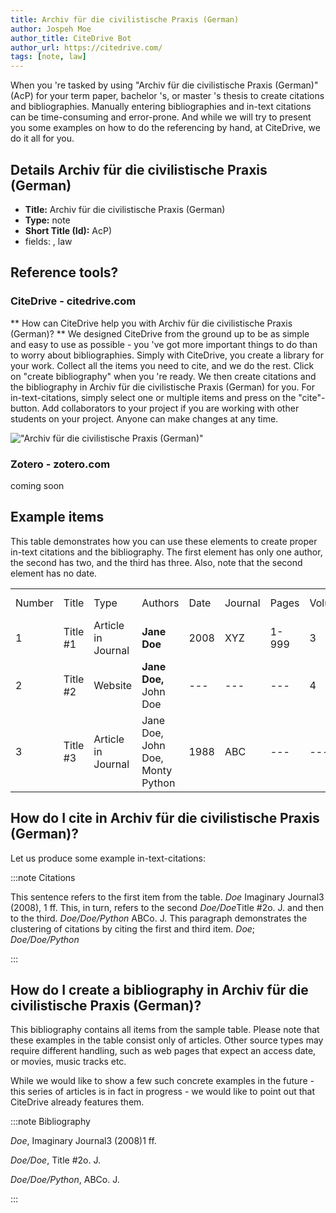 ```yaml
---
title: Archiv für die civilistische Praxis (German)
author: Jospeh Moe
author_title: CiteDrive Bot
author_url: https://citedrive.com/
tags: [note, law]
---
```


When you 're tasked by using "Archiv für die civilistische Praxis (German)" (AcP) for your term paper, bachelor 's, or master 's thesis to create citations and bibliographies.
Manually entering bibliographies and in-text citations can be time-consuming and error-prone. And while we will try to present you some examples on how to do the referencing by hand, at CiteDrive, we do it all for you.

## Details  Archiv für die civilistische Praxis (German)
* **Title:** Archiv für die civilistische Praxis (German)
* **Type:** note
* **Short Title (Id):** AcP)
* fields: , law

## Reference tools?
### CiteDrive - citedrive.com
** How can CiteDrive help you with Archiv für die civilistische Praxis (German)? **
We designed CiteDrive from the ground up to be as simple and easy to use as possible - you 've got more important things to do than to worry about bibliographies. Simply with CiteDrive, you create a library for your work. Collect all the items you need to cite, and we do the rest. Click on "create bibliography" when you 're ready. We then create citations and the bibliography in Archiv für die civilistische Praxis (German) for you. For in-text-citations, simply select one or multiple items and press on the "cite"-button. Add collaborators to your project if you are working with other students on your project. Anyone can make changes at any time.


!["Archiv für die civilistische Praxis (German)"](images/archiv-fur-die-civilistische-praxis-german.svg "Choose Archiv für die civilistische Praxis (German) in the CiteDrive App")

### Zotero - zotero.com

coming soon

## Example items

This table demonstrates how you can use these elements to create proper in-text citations and the bibliography. The first element has only one author, the second has two, and the third has three. Also, note that the second element has no date.


<table>
  <tr>
   <td>Number
   </td>
   <td>Title
   </td>
   <td>Type
   </td>
   <td>Authors
   </td>
   <td>Date
   </td>
   <td>Journal
   </td>
   <td>Pages
   </td>
   <td>Volume
   </td>
   <td>Issue
   </td>
   <td>Access Date
   </td>
  </tr>
  <tr>
   <td>1
   </td>
   <td>Title #1
   </td>
   <td>Article in Journal
   </td>
   <td><strong>Jane Doe</strong>
   </td>
   <td>2008
   </td>
   <td>XYZ
   </td>
   <td>1-999
   </td>
   <td>3
   </td>
   <td>2
   </td>
   <td>--
   </td>
  </tr>
  <tr>
   <td>
2
   </td>
   <td>Title #2
   </td>
   <td>Website
   </td>
   <td><strong>Jane Doe, </strong>John Doe
   </td>
   <td>---
   </td>
   <td>---
   </td>
   <td>---
   </td>
   <td>4
   </td>
   <td>---
   </td>
   <td>2020-05-01
   </td>
  </tr>
  <tr>
   <td>3
   </td>
   <td>Title #3
   </td>
   <td>Article in Journal
   </td>
   <td>Jane Doe, John Doe, Monty Python
   </td>
   <td>1988
   </td>
   <td>ABC
   </td>
   <td>---
   </td>
   <td>---
   </td>
   <td>16
   </td>
   <td>---
   </td>
  </tr>
</table>



## How do I cite in  Archiv für die civilistische Praxis (German)?

Let us produce some example in-text-citations:

:::note Citations


This sentence refers to the first item from the table. <i>Doe</i> Imaginary Journal3 (2008), 1 ff. This, in turn, refers to the second <i>Doe/Doe</i>Title #2o. J.
and then to the third.  <i>Doe/Doe/Python</i> ABCo. J.
This paragraph demonstrates the clustering of citations by citing the first and third item. <i>Doe</i>; <i>Doe/Doe/Python</i>

:::

## How do I create a bibliography in Archiv für die civilistische Praxis (German)?

This bibliography contains all items from the sample table. Please note that these examples in the table consist only of articles. Other source types may require different handling, such as web pages that expect an access date, or movies, music tracks etc.

While we would like to show a few such concrete examples in the future - this series of articles is in fact in progress - we would like to point out that CiteDrive already features them.

:::note Bibliography

<i>Doe</i>, Imaginary Journal3 (2008)1 ff.

<i>Doe/Doe</i>, Title #2o. J.

<i>Doe/Doe/Python</i>, ABCo. J.



:::


        